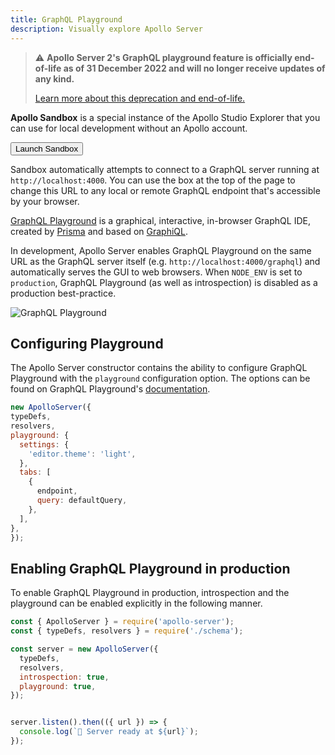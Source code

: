 ```yaml
---
title: GraphQL Playground
description: Visually explore Apollo Server
---
```


> ⚠️ **Apollo Server 2's GraphQL playground feature is officially end-of-life as of 31 December 2022 and will no longer receive updates of any kind.**
>
>[Learn more about this deprecation and end-of-life.](/apollo-server/previous-versions#apollo-server-2)


<ExpansionPanel title="📣 The Apollo Studio Explorer now supports local development">

**Apollo Sandbox** is a special instance of the Apollo Studio Explorer that you can use for local development without an Apollo account.

<p>
  <Button
    size="lg"
    color="indigo"
    as={Link}
    to="https://studio.apollographql.com/sandbox/"
    isExternal
  >
    Launch Sandbox
  </Button>
</p>

Sandbox automatically attempts to connect to a GraphQL server running at `http://localhost:4000`. You can use the box at the top of the page to change this URL to any local or remote GraphQL endpoint that's accessible by your browser.

</ExpansionPanel>

[GraphQL Playground](https://github.com/prismagraphql/graphql-playground) is a graphical, interactive, in-browser GraphQL IDE, created by [Prisma](https://www.prisma.io/) and based on [GraphiQL](https://github.com/graphql/graphiql).

In development, Apollo Server enables GraphQL Playground on the same URL as the GraphQL server itself (e.g. `http://localhost:4000/graphql`) and automatically serves the GUI to web browsers.  When `NODE_ENV` is set to `production`, GraphQL Playground (as well as introspection) is disabled as a production best-practice.

![GraphQL Playground](../images/graphql-playground.png)

## Configuring Playground

The Apollo Server constructor contains the ability to configure GraphQL Playground with the `playground` configuration option. The options can be found on GraphQL Playground's [documentation](https://github.com/prismagraphql/graphql-playground/#usage).

```js
new ApolloServer({
typeDefs,
resolvers,
playground: {
  settings: {
    'editor.theme': 'light',
  },
  tabs: [
    {
      endpoint,
      query: defaultQuery,
    },
  ],
},
});
```

## Enabling GraphQL Playground in production

To enable GraphQL Playground in production, introspection and the playground can be enabled explicitly in the following manner.

```js {7-8}
const { ApolloServer } = require('apollo-server');
const { typeDefs, resolvers } = require('./schema');

const server = new ApolloServer({
  typeDefs,
  resolvers,
  introspection: true,
  playground: true,
});


server.listen().then(({ url }) => {
  console.log(`🚀 Server ready at ${url}`);
});
```
